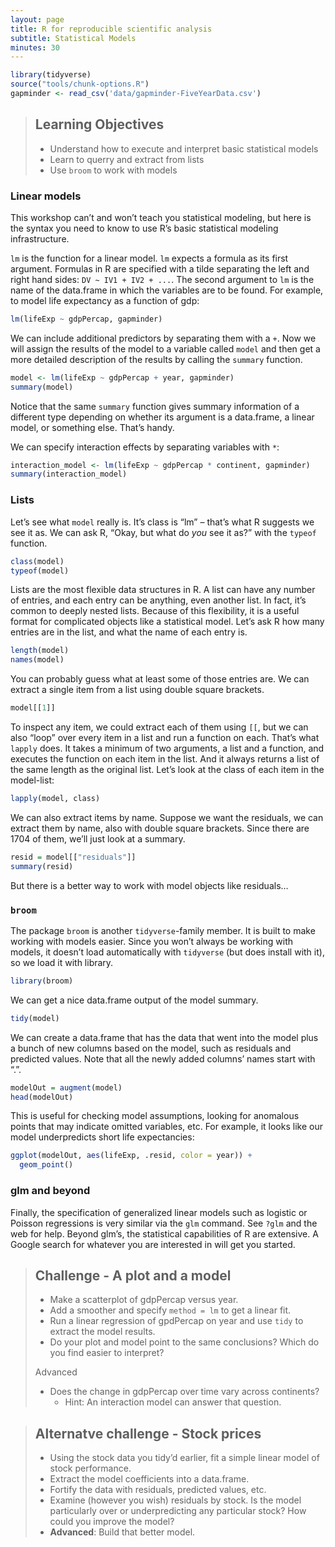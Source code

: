 ```yaml
---
layout: page
title: R for reproducible scientific analysis
subtitle: Statistical Models
minutes: 30
---
```


```r
library(tidyverse)
source("tools/chunk-options.R")
gapminder <- read_csv('data/gapminder-FiveYearData.csv')
```

> ## Learning Objectives {.objectives}
>
> * Understand how to execute and interpret basic statistical models
> * Learn to querry and extract from lists
> * Use `broom` to work with models

### Linear models

This workshop can't and won't teach you statistical modeling, but here is the syntax you need to know to use R's basic statistical modeling infrastructure.

`lm` is the function for a linear model. `lm` expects a formula as its first argument. Formulas in R are specified with a tilde separating the left and right hand sides: `DV ~ IV1 + IV2 + ...`. The second argument to `lm` is the name of the data.frame in which the variables are to be found. For example, to model life expectancy as a function of gdp:

```r
lm(lifeExp ~ gdpPercap, gapminder)
```

We can include additional predictors by separating them with a `+`. Now we will assign the results of the model to a variable called `model` and then get a more detailed description of the results by calling the `summary` function.

```r
model <- lm(lifeExp ~ gdpPercap + year, gapminder)
summary(model)
```

Notice that the same `summary` function gives summary information of a different type depending on whether its argument is a data.frame, a linear model, or something else. That's handy.

We can specify interaction effects by separating variables with `*`:

```r
interaction_model <- lm(lifeExp ~ gdpPercap * continent, gapminder)
summary(interaction_model)
```

### Lists

Let's see what `model` really is. It's class is "lm" -- that's what R suggests we see it as. We can ask R, "Okay, but what do *you* see it as?" with the `typeof` function.

```r
class(model)
typeof(model)
```

Lists are the most flexible data structures in R. A list can have any number of entries, and each entry can be anything, even another list. In fact, it's common to deeply nested lists. Because of this flexibility, it is a useful format for complicated objects like a statistical model. Let's ask R how many entries are in the list, and what the name of each entry is.

```r
length(model)
names(model)
```

You can probably guess what at least some of those entries are. We can extract a single item from a list using double square brackets.

```r
model[[1]] 
```

To inspect any item, we could extract each of them using `[[`, but we can also "loop" over every item in a list and run a function on each. That's what `lapply` does. It takes a minimum of two arguments, a list and a function, and executes the function on each item in the list. And it always returns a list of the same length as the original list. Let's look at the class of each item in the model-list:

```r
lapply(model, class)
```


We can also extract items by name. Suppose we want the residuals, we can extract them by name, also with double square brackets. Since there are 1704 of them, we'll just look at a summary.

```r
resid = model[["residuals"]]
summary(resid)
```



But there is a better way to work with model objects like residuals...

### `broom`

The package `broom` is another `tidyverse`-family member. It is built to make working with models easier. Since you won't always be working with models, it doesn't load automatically with `tidyverse` (but does install with it), so we load it with library.

```r
library(broom)
```

We can get a nice data.frame output of the model summary.

```r
tidy(model)
```

We can create a data.frame that has the data that went into the model plus a bunch of new columns based on the model, such as residuals and predicted values. Note that all the newly added columns' names start with ".".

```r
modelOut = augment(model)
head(modelOut)
```

This is useful for checking model assumptions, looking for anomalous points that may indicate omitted variables, etc. For example, it looks like our model underpredicts short life expectancies:

```r
ggplot(modelOut, aes(lifeExp, .resid, color = year)) + 
  geom_point()
```


### glm and beyond

Finally, the specification of generalized linear models such as logistic or Poisson regressions is very similar via the `glm` command. See `?glm` and the web for help. Beyond glm's, the statistical capabilities of R are extensive. A Google search for whatever you are interested in will get you started.



> ## Challenge - A plot and a model {.challenge}
>
> - Make a scatterplot of gdpPercap versus year.  
> - Add a smoother and specify `method = lm` to get a linear fit.  
> - Run a linear regression of gpdPercap on year and use `tidy` to extract the model results.  
> - Do your plot and model point to the same conclusions? Which do you find easier to interpret?
>
> Advanced  
>
> - Does the change in gdpPercap over time vary across continents?  
>   - Hint: An interaction model can answer that question.


> ## Alternatve challenge - Stock prices {.challenge}
>
> - Using the stock data you tidy'd earlier, fit a simple linear model of stock performance.   
> - Extract the model coefficients into a data.frame.  
> - Fortify the data with residuals, predicted values, etc.  
> - Examine (however you wish) residuals by stock. Is the model particularly over or underpredicting any particular stock? How could you improve the model?  
> - **Advanced**: Build that better model.